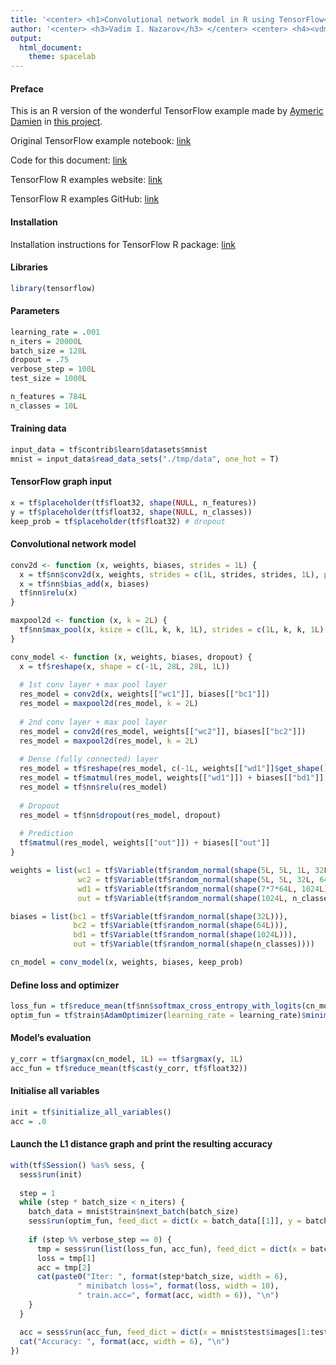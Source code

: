 ```yaml
---
title: '<center> <h1>Convolutional network model in R using TensorFlow</h1></center>'
author: '<center> <h3>Vadim I. Nazarov</h3> </center> <center> <h4><vdm.nazarov@gmail.com></h4> </center>'
output: 
  html_document: 
    theme: spacelab
---
```


#### Preface
This is an R version of the wonderful TensorFlow example made by [Aymeric Damien](https://github.com/aymericdamien) in [this project](https://github.com/aymericdamien/TensorFlow-Examples/).

Original TensorFlow example notebook: [link](https://github.com/aymericdamien/TensorFlow-Examples/blob/master/notebooks/3_NeuralNetworks/convolutional_network.ipynb)

Code for this document: [link](https://github.com/vadimnazarov/tensorflow-r-examples/3_NeuralNetworks/convolutional_network.Rmd)

TensorFlow R examples website: [link](https://vadimnazarov.github.io/tensorflow-r-examples/)

TensorFlow R examples GitHub: [link](https://github.com/vadimnazarov/tensorflow-r-examples/)

#### Installation
Installation instructions for TensorFlow R package: [link](https://rstudio.github.io/tensorflow/)

#### Libraries
```r
library(tensorflow)
```

#### Parameters
```r
learning_rate = .001
n_iters = 20000L
batch_size = 128L
dropout = .75
verbose_step = 100L
test_size = 1000L

n_features = 784L
n_classes = 10L
```

#### Training data
```r
input_data = tf$contrib$learn$datasets$mnist
mnist = input_data$read_data_sets("./tmp/data", one_hot = T)
```

#### TensorFlow graph input
```r
x = tf$placeholder(tf$float32, shape(NULL, n_features))
y = tf$placeholder(tf$float32, shape(NULL, n_classes))
keep_prob = tf$placeholder(tf$float32) # dropout
```

#### Convolutional network model
```r
conv2d <- function (x, weights, biases, strides = 1L) {
  x = tf$nn$conv2d(x, weights, strides = c(1L, strides, strides, 1L), padding = "SAME")
  x = tf$nn$bias_add(x, biases)
  tf$nn$relu(x)
}

maxpool2d <- function (x, k = 2L) {
  tf$nn$max_pool(x, ksize = c(1L, k, k, 1L), strides = c(1L, k, k, 1L), padding = "SAME")
}

conv_model <- function (x, weights, biases, dropout) {
  x = tf$reshape(x, shape = c(-1L, 28L, 28L, 1L))
  
  # 1st conv layer + max pool layer
  res_model = conv2d(x, weights[["wc1"]], biases[["bc1"]])
  res_model = maxpool2d(res_model, k = 2L)
  
  # 2nd conv layer + max pool layer
  res_model = conv2d(res_model, weights[["wc2"]], biases[["bc2"]])
  res_model = maxpool2d(res_model, k = 2L)
  
  # Dense (fully connected) layer
  res_model = tf$reshape(res_model, c(-1L, weights[["wd1"]]$get_shape()$as_list()[1]))
  res_model = tf$matmul(res_model, weights[["wd1"]]) + biases[["bd1"]]
  res_model = tf$nn$relu(res_model)
  
  # Dropout
  res_model = tf$nn$dropout(res_model, dropout)
  
  # Prediction
  tf$matmul(res_model, weights[["out"]]) + biases[["out"]]
}

weights = list(wc1 = tf$Variable(tf$random_normal(shape(5L, 5L, 1L, 32L))),  # 5x5 convolution, 1 input, 32 outputs
               wc2 = tf$Variable(tf$random_normal(shape(5L, 5L, 32L, 64L))), # 5x5 convolution, 32 inputs, 64 outputs
               wd1 = tf$Variable(tf$random_normal(shape(7*7*64L, 1024L))),  # fully connected, 7*7*64 inputs, 1024 outputs
               out = tf$Variable(tf$random_normal(shape(1024L, n_classes))))

biases = list(bc1 = tf$Variable(tf$random_normal(shape(32L))), 
              bc2 = tf$Variable(tf$random_normal(shape(64L))), 
              bd1 = tf$Variable(tf$random_normal(shape(1024L))),
              out = tf$Variable(tf$random_normal(shape(n_classes))))

cn_model = conv_model(x, weights, biases, keep_prob)
```

#### Define loss and optimizer
```r
loss_fun = tf$reduce_mean(tf$nn$softmax_cross_entropy_with_logits(cn_model, y))
optim_fun = tf$train$AdamOptimizer(learning_rate = learning_rate)$minimize(loss_fun)
```

#### Model's evaluation
```r
y_corr = tf$argmax(cn_model, 1L) == tf$argmax(y, 1L)
acc_fun = tf$reduce_mean(tf$cast(y_corr, tf$float32))
```

#### Initialise all variables
```r
init = tf$initialize_all_variables()
acc = .0
```

#### Launch the L1 distance graph and print the resulting accuracy
```r
with(tf$Session() %as% sess, {
  sess$run(init)
  
  step = 1
  while (step * batch_size < n_iters) {
    batch_data = mnist$train$next_batch(batch_size)
    sess$run(optim_fun, feed_dict = dict(x = batch_data[[1]], y = batch_data[[2]], keep_prob = dropout))
    
    if (step %% verbose_step == 0) {
      tmp = sess$run(list(loss_fun, acc_fun), feed_dict = dict(x = batch_data[[1]], y = batch_data[[2]], keep_prob = 1.))
      loss = tmp[1]
      acc = tmp[2]
      cat(paste0("Iter: ", format(step*batch_size, width = 6), 
               " minibatch loss=", format(loss, width = 10), 
               " train.acc=", format(acc, width = 6)), "\n")
    }
  }

  acc = sess$run(acc_fun, feed_dict = dict(x = mnist$test$images[1:test_size, ], y = mnist$test$labels[1:test_size, ], keep_prob = 1.))
  cat("Accuracy: ", format(acc, width = 6), "\n")
})
```